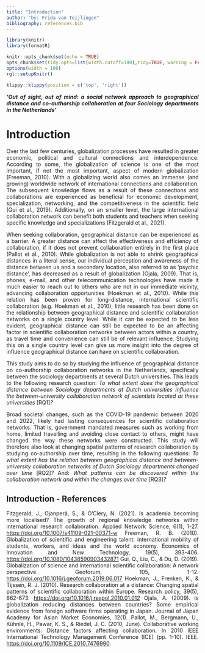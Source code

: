 ```yaml
---
title: "Introduction"
author: "by: Frida van Teijlingen"
bibliography: references.bib
---
```


```{=html}
<style>
body {
text-align: justify}
</style>
```
```r

library(knitr)
library(formatR)

knitr::opts_chunk$set(echo = TRUE)
opts_chunk$set(tidy.opts=list(width.cutoff=100),tidy=TRUE, warning = FALSE, message = FALSE,comment = "#>", cache=TRUE, class.source=c("test"), class.output=c("test2"))
options(width = 100)
rgl::setupKnitr()

```

```r
klippy::klippy(position = c('top', 'right'))
```

***‘Out of sight, out of mind: a social network approach to geographical distance and co-authorship collaboration at four Sociology departments in the Netherlands’***


# Introduction

Over the last few centuries, globalization processes have resulted in greater economic, political and cultural connections and interdependence. According to some, the globalization of science is one of the most important, if not the most important, aspect of modern globalization (Freeman, 2010). With a globalizing world also comes an immense (and growing) worldwide network of international connections and collaboration. The subsequent knowledge flows as a result of these connections and collaborations are experienced as beneficial for economic development, specialization, networking, and the competitiveness in the scientific field (Gui et al., 2019). Additionally, on an smaller level, the large international collaboration network can benefit both students and teachers when seeking specific knowledge and specializations (Fitzgerald et al., 2021).

When seeking collaboration, geographical distance can be experienced as a barrier. A greater distance can affect the effectiveness and efficiency of collaboration, if it does not prevent collaboration entirely in the first place (Pallot et al., 2010). While globalization is not able to shrink geographical distances in a literal sense, our individual perception and awareness of the distance between us and a secondary location, also referred to as ‘psychic distance’, has decreased as a result of globalization (Ojala, 2009). That is, phones, e-mail, and other telecommunication technologies have made it much easier to reach out to others who are not in our immediate vicinity, advancing collaboration opportunities (Hoekman et al., 2010). While this relation has been proven for long-distance, international scientific collaboration (e.g. Hoekman et al., 2010), little research has been done on the relationship between geographical distance and scientific collaboration networks on a single country level. While it can be expected to be less evident, geographical distance can still be expected to be an affecting factor in scientific collaboration networks between actors within a country, as travel time and convenience can still be of relevant influence. Studying this on a single country level can give us more insight into the degree of influence geographical distance can have on scientific collaboration.

This study aims to do so by studying the influence of geographical distance on co-authorship collaboration networks in the Netherlands, specifically between the sociology departments at several Dutch universities. This leads to the following research question: *To what extent does the geographical distance between Sociology departments at Dutch universities influence the between-university collaboration network of scientists located at these universities* [RQ1]*?*

Broad societal changes, such as the COVID-19 pandemic between 2020 and 2022, likely had lasting consequences for scientific collaboration networks. That is, government mandated measures such as working from home, limited travelling and avoiding close contact to others, might have changed the way these networks were constructed. This study will therefore also look at changing spatial patterns of research collaboration by studying co-authorship over time, resulting in the following questions: *To what extent has the relation between geographical distance and between-university collaboration networks of Dutch Sociology departments changed over time* [RQ2]*?* And: *What patterns can be discovered within the collaboration network and within the changes over time* [RQ3]*?*

## Introduction - References

Fitzgerald, J., Ojanperä, S., & O’Clery, N. (2021). Is academia becoming more localised? The growth of regional knowledge networks within international research collaboration. Applied Network Science, 6(1), 1-27. <https://doi.org/10.1007/s41109-021-00371-w> Freeman, R. B. (2010). Globalization of scientific and engineering talent: international mobility of students, workers, and ideas and the world economy. Economics of Innovation and New Technology, 19(5), 393-406. <https://doi.org/10.1080/10438590903432871> Gui, Q., Liu, C., & Du, D. (2019). Globalization of science and international scientific collaboration: A network perspective. Geoforum, 105, 1-12. <https://doi.org/10.1016/j.geoforum.2019.06.017> Hoekman, J., Frenken, K., & Tijssen, R. J. (2010). Research collaboration at a distance: Changing spatial patterns of scientific collaboration within Europe. Research policy, 39(5), 662-673. <https://doi.org/10.1016/j.respol.2010.01.012> Ojala, A. (2009). Is globalization reducing distances between countries? Some empirical evidence from foreign software firms operating in Japan. Journal of Japan Academy for Asian Market Economies, 12(1). Pallot, M., Bergmann, U., Kühnle, H., Pawar, K. S., & Riedel, J. C. (2010, June). Collaborative working environments: Distance factors affecting collaboration. In 2010 IEEE International Technology Management Conference (ICE) (pp. 1-10). IEEE. <https://doi.org/10.1109/ICE.2010.7476990>.
